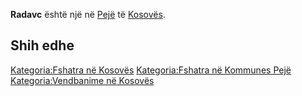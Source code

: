 {{Fshat në 
 | Emri                = Radavc
 | EmriAlt                = 
 | NAME_SHORT_FORM=      
 | NAME_GENERIC=      
 | NAME_SORT_NAME_RO=      RADAVC
 | FULL_NAME_RO = Radavc
 | FULL_NAME_ND_RO=Radavc
 | SORT_NAME_RG=RADAVC
 | FULL_NAME_RG=Radavc
 | FULL_NAME_ND_RG=Radavc
 | SRP_NAME_SHORT_FORM=      
 | SRP_NAME_GENERIC=      
 | SRP_NAME_SORT_NAME_RO=      
 | SRP_FULL_NAME_RO = 
 | SRP_FULL_NAME_ND_RO=
 | SRP_SORT_NAME_RG=
 | SRP_FULL_NAME_RG=
 | SRP_FULL_NAME_ND_RG=
 | Emri (Rasa dhanore) = 
 | Figura              = 
 | Shteti              = Kosovo
 | Komuna              = Pejë
 | Kodi postar         = 
 | Sipërfaqja          = 

 | Popullsia           = 

 | Regj. i popullsisë  = 
 | Dend. e popullsisë  = 
 | Faqja zyrtare       = 
 <!--- Koordinatat ----> 
 | Gjerësia            = 42.736111
 | Gjatësia            = 20.322222
 | Lartësia            = 
}}
'''Radavc''' është një [[]] në [[Pejë]] të [[Kosovës]].

<!-- == Gjeografia == -->
<!-- == Historia == -->
<!-- == Demografia == -->
== Shih edhe ==
{{Komuna Pejë}}
{{Kosovo-Administrata-Cung}}

[[Kategoria:Fshatra në Kosovës]]
[[Kategoria:Fshatra në Kommunes Pejë]]
[[Kategoria:Vendbanime në Kosovës]]